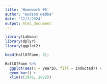 ```yaml
---
title: 'Homework #5'
author: "Hudson Nebbe"
date: "12/2/2024"
output: html_document
---
```


```r
library(Lahman)
library(dplyr)
library(ggplot2)
```

``` r
head(HallOfFame, 3);
```

``` r
HallOfFame %>% 
  ggplot(aes(x = yearID, fill = inducted)) +
  geom_bar() +
  xlim(c(1936, 2022))
```

``` r

```

``` r

```